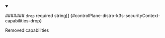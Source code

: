 
<details className="config-field" data-expandable="false" open>
<summary>

####### `drop` <span className="config-field-required" data-required="false">required</span> <span className="config-field-type">string[]</span> <span className="config-field-default"></span> <span className="config-field-enum"></span> {#controlPlane-distro-k3s-securityContext-capabilities-drop}

Removed capabilities

</summary>



</details>
